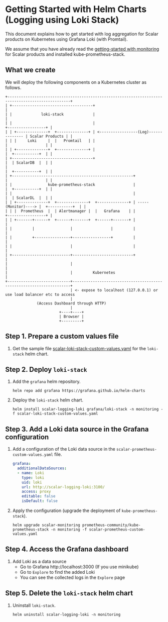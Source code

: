 # Getting Started with Helm Charts (Logging using Loki Stack)

This document explains how to get started with log aggregation for Scalar products on Kubernetes using Grafana Loki (with Promtail).

We assume that you have already read the [getting-started with monitoring](getting-started-monitoring.md) for Scalar products and installed kube-prometheus-stack.

## What we create

We will deploy the following components on a Kubernetes cluster as follows.

```
+--------------------------------------------------------------------------------------------------+
| +------------------------------------+                                                           |
| |             loki-stack             |                                                           |
| |                                    |                                       +-----------------+ |
| | +--------------+  +--------------+ | <-----------------(Log)-------------- | Scalar Products | |
| | |     Loki     |  |   Promtail   | |                                       |                 | |
| | +--------------+  +--------------+ |                                       |  +-----------+  | |
| +------------------------------------+                                       |  | ScalarDB  |  | |
|                                                                              |  +-----------+  | |
| +------------------------------------------------------+                     |                 | |
| |                kube-prometheus-stack                 |                     |  +-----------+  | |
| |                                                      |                     |  | ScalarDL  |  | |
| | +--------------+  +--------------+  +--------------+ | -----(Monitor)----> |  +-----------+  | |
| | |  Prometheus  |  | Alertmanager |  |   Grafana    | |                     +-----------------+ |
| | +-------+------+  +------+-------+  +------+-------+ |                                         |
| |         |                |                 |         |                                         |
| |         +----------------+-----------------+         |                                         |
| |                          |                           |                                         |
| +--------------------------+---------------------------+                                         |
|                            |                                                                     |
|                            |         Kubernetes                                                  |
+----------------------------+---------------------------------------------------------------------+
                             | <- expose to localhost (127.0.0.1) or use load balancer etc to access
                             |
              (Access Dashboard through HTTP)
                             |
                        +----+----+
                        | Browser |
                        +---------+
```

## Step 1. Prepare a custom values file

1. Get the sample file [scalar-loki-stack-custom-values.yaml](conf/scalar-loki-stack-custom-values.yaml) for the `loki-stack` helm chart.

## Step 2. Deploy `loki-stack`

1. Add the `grafana` helm repository.
   ```console
   helm repo add grafana https://grafana.github.io/helm-charts
   ```

1. Deploy the `loki-stack` helm chart.
   ```console
   helm install scalar-logging-loki grafana/loki-stack -n monitoring -f scalar-loki-stack-custom-values.yaml
   ```

## Step 3. Add a Loki data source in the Grafana configuration

1. Add a configuration of the Loki data source in the `scalar-prometheus-custom-values.yaml` file.
   ```yaml
   grafana:
     additionalDataSources:
     - name: Loki
       type: loki
       uid: loki
       url: http://scalar-logging-loki:3100/
       access: proxy
       editable: false
       isDefault: false
   ```

1. Apply the configuration (upgrade the deployment of `kube-prometheus-stack`).
   ```console
   helm upgrade scalar-monitoring prometheus-community/kube-prometheus-stack -n monitoring -f scalar-prometheus-custom-values.yaml
   ```

## Step 4. Access the Grafana dashboard

1. Add Loki as a data source
   - Go to Grafana http://localhost:3000 (If you use minikube)
   - Go to `Explore` to find the added Loki
   - You can see the collected logs in the `Explore` page

## Step 5. Delete the `loki-stack` helm chart

1. Uninstall `loki-stack`.
   ```console
   helm uninstall scalar-logging-loki -n monitoring
   ```
